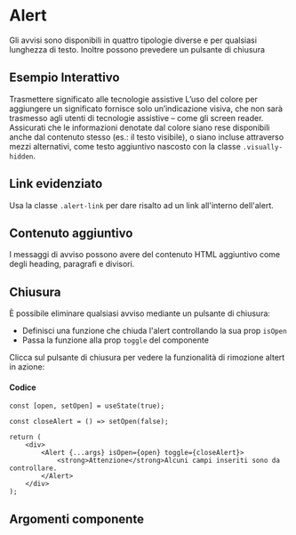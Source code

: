 
<Meta of={AlertStories} />

# Alert

Gli avvisi sono disponibili in quattro tipologie diverse e per qualsiasi lunghezza di testo. Inoltre possono prevedere un pulsante di chiusura

## Esempio Interattivo

<Canvas />
<Controls />

<div className="docs">
    <Callout color="success">
        <CalloutTitle>
            <span className="text">Trasmettere significato alle tecnologie assistive</span>
        </CalloutTitle>
        <CalloutText>
            L’uso del colore per aggiungere un significato fornisce solo un’indicazione visiva, che non sarà trasmesso agli utenti di tecnologie assistive –
            come gli screen reader. Assicurati che le informazioni denotate dal colore siano rese disponibili anche dal contenuto stesso (es.: il testo
            visibile), o siano incluse attraverso mezzi alternativi, come testo aggiuntivo nascosto con la classe
            <Code>.visually-hidden</Code>.
        </CalloutText>
    </Callout>
</div>

## Link evidenziato

Usa la classe `.alert-link` per dare risalto ad un link all'interno dell'alert.

<Canvas of={AlertStories._LinkEvidenziato} />

## Contenuto aggiuntivo

I messaggi di avviso possono avere del contenuto HTML aggiuntivo come degli heading, paragrafi e divisori.

<Canvas of={AlertStories._ContenutoAggiuntivo} />

## Chiusura

È possibile eliminare qualsiasi avviso mediante un pulsante di chiusura:

-   Definisci una funzione che chiuda l'alert controllando la sua prop `isOpen`
-   Passa la funzione alla prop `toggle` del componente

Clicca sul pulsante di chiusura per vedere la funzionalità di rimozione altert in azione:

<Canvas of={AlertStories.ChiusuraControllata} />

#### Codice

```tsx
const [open, setOpen] = useState(true);

const closeAlert = () => setOpen(false);

return (
    <div>
        <Alert {...args} isOpen={open} toggle={closeAlert}>
            <strong>Attenzione</strong>Alcuni campi inseriti sono da controllare.
        </Alert>
    </div>
);
```

## Argomenti componente

<ArgTypes />
